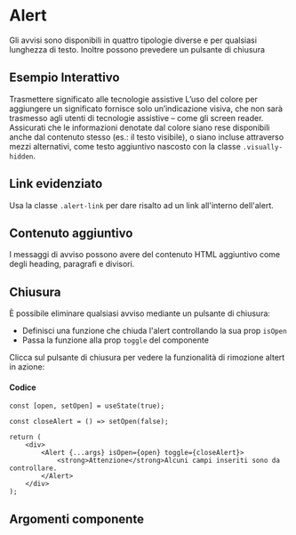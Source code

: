 
<Meta of={AlertStories} />

# Alert

Gli avvisi sono disponibili in quattro tipologie diverse e per qualsiasi lunghezza di testo. Inoltre possono prevedere un pulsante di chiusura

## Esempio Interattivo

<Canvas />
<Controls />

<div className="docs">
    <Callout color="success">
        <CalloutTitle>
            <span className="text">Trasmettere significato alle tecnologie assistive</span>
        </CalloutTitle>
        <CalloutText>
            L’uso del colore per aggiungere un significato fornisce solo un’indicazione visiva, che non sarà trasmesso agli utenti di tecnologie assistive –
            come gli screen reader. Assicurati che le informazioni denotate dal colore siano rese disponibili anche dal contenuto stesso (es.: il testo
            visibile), o siano incluse attraverso mezzi alternativi, come testo aggiuntivo nascosto con la classe
            <Code>.visually-hidden</Code>.
        </CalloutText>
    </Callout>
</div>

## Link evidenziato

Usa la classe `.alert-link` per dare risalto ad un link all'interno dell'alert.

<Canvas of={AlertStories._LinkEvidenziato} />

## Contenuto aggiuntivo

I messaggi di avviso possono avere del contenuto HTML aggiuntivo come degli heading, paragrafi e divisori.

<Canvas of={AlertStories._ContenutoAggiuntivo} />

## Chiusura

È possibile eliminare qualsiasi avviso mediante un pulsante di chiusura:

-   Definisci una funzione che chiuda l'alert controllando la sua prop `isOpen`
-   Passa la funzione alla prop `toggle` del componente

Clicca sul pulsante di chiusura per vedere la funzionalità di rimozione altert in azione:

<Canvas of={AlertStories.ChiusuraControllata} />

#### Codice

```tsx
const [open, setOpen] = useState(true);

const closeAlert = () => setOpen(false);

return (
    <div>
        <Alert {...args} isOpen={open} toggle={closeAlert}>
            <strong>Attenzione</strong>Alcuni campi inseriti sono da controllare.
        </Alert>
    </div>
);
```

## Argomenti componente

<ArgTypes />
